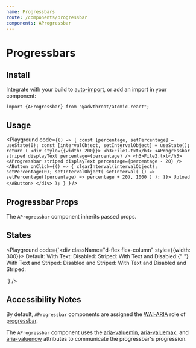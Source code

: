 ```yaml
---
name: Progressbars
route: /components/progressbar
components: AProgressbar
---
```



# Progressbars

## Install

Integrate with your build to [auto-import](/#integrating), or add an import in your component:

```
import {AProgressbar} from "@advthreat/atomic-react";
```

## Usage

<Playground
  code={`() => {
  const [percentage, setPercentage] = useState(0);
  const [intervalObject, setIntervalObject] = useState();
  return (
    <div style={{width: 200}}>
      <h3>File1.txt</h3>
      <AProgressbar striped displayText percentage={percentage} />
      <h3>File2.txt</h3>
      <AProgressbar striped displayText percentage={percentage - 20} />
      <AButton
        onClick={() => {
          clearInterval(intervalObject);
          setPercentage(0);
          setIntervalObject(
            setInterval(
              () => setPercentage((percentage) => percentage + 20),
              1000
            )
          );
        }}>
        Upload
      </AButton>
    </div>
  );
}
`}
/>

## Progressbar Props

The `AProgressbar` component inherits passed props.

<Props of="AProgressbar" />

## States

<Playground
  code={`<div className="d-flex flex-column" style={{width: 300}}>
  Default: <AProgressbar percentage={50} />
  With Text: <AProgressbar displayText percentage={50} />
  Disabled: <AProgressbar disabled percentage={50} />
  Striped: <AProgressbar striped percentage={50} />
  With Text and Disabled:{" "}
  <AProgressbar disabled displayText percentage={50} />
  With Text and Striped: <AProgressbar
    striped
    displayText
    percentage={50}
  />
  Disabled and Striped: <AProgressbar striped disabled percentage={50} />
  With Text and Disabled and Striped: <AProgressbar
    displayText
    striped
    disabled
    percentage={50}
  />
</div>
`}
/>

## Accessibility Notes

By default, `AProgressbar` components are assigned the [WAI-ARIA](https://www.w3.org/WAI/standards-guidelines/aria/) role of [progressbar](https://www.w3.org/TR/wai-aria/#progressbar).

The `AProgressbar` component uses the [aria-valuemin](https://www.w3.org/TR/wai-aria/#aria-valuemin), [aria-valuemax](https://www.w3.org/TR/wai-aria/#aria-valuemax), and [aria-valuenow](https://www.w3.org/TR/wai-aria/#aria-valuenow) attributes to communicate the progressbar's progression.
